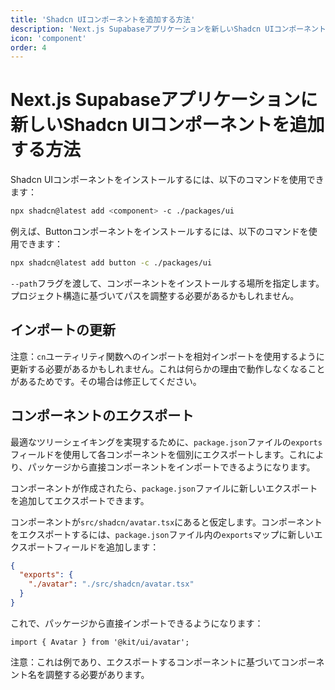 ```yaml
---
title: 'Shadcn UIコンポーネントを追加する方法'
description: 'Next.js Supabaseアプリケーションを新しいShadcn UIコンポーネントで更新する'
icon: 'component'
order: 4
---
```


# Next.js Supabaseアプリケーションに新しいShadcn UIコンポーネントを追加する方法

Shadcn UIコンポーネントをインストールするには、以下のコマンドを使用できます：

```bash
npx shadcn@latest add <component> -c ./packages/ui
```

例えば、Buttonコンポーネントをインストールするには、以下のコマンドを使用できます：

```bash
npx shadcn@latest add button -c ./packages/ui
```

`--path`フラグを渡して、コンポーネントをインストールする場所を指定します。プロジェクト構造に基づいてパスを調整する必要があるかもしれません。

## インポートの更新

注意：`cn`ユーティリティ関数へのインポートを相対インポートを使用するように更新する必要があるかもしれません。これは何らかの理由で動作しなくなることがあるためです。その場合は修正してください。

## コンポーネントのエクスポート

最適なツリーシェイキングを実現するために、`package.json`ファイルの`exports`フィールドを使用して各コンポーネントを個別にエクスポートします。これにより、パッケージから直接コンポーネントをインポートできるようになります。

コンポーネントが作成されたら、`package.json`ファイルに新しいエクスポートを追加してエクスポートできます。

コンポーネントが`src/shadcn/avatar.tsx`にあると仮定します。コンポーネントをエクスポートするには、`package.json`ファイル内の`exports`マップに新しいエクスポートフィールドを追加します：

```json
{
  "exports": {
    "./avatar": "./src/shadcn/avatar.tsx"
  }
}
```

これで、パッケージから直接インポートできるようになります：

```tsx
import { Avatar } from '@kit/ui/avatar';
```

注意：これは例であり、エクスポートするコンポーネントに基づいてコンポーネント名を調整する必要があります。
